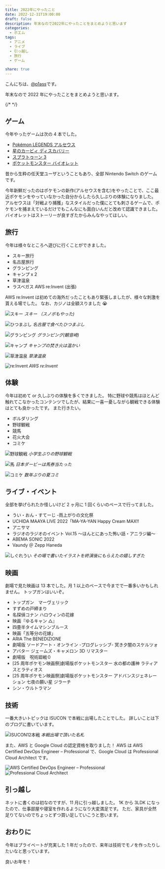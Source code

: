 ```yaml
---
title: 2022年にやったこと
date: 2022-12-31T19:00:00
draft: false
description: 年末なので2022年にやったことをまとめようと思います
categories:
  - ポエム
tags:
  - アニメ
  - ライブ
  - 引っ越し
  - 旅行
  - ゲーム

share: true
---
```


こんにちは、[@p1ass](https://twitter.com/p1ass)です。

年末なので 2022 年にやったことをまとめようと思います。

{/* <!--more--> */}

## ゲーム

今年やったゲームは次の 4 本でした。

- [Pokémon LEGENDS アルセウス](https://amzn.to/3Z3YCPu)
- [星のカービィ ディスカバリー](https://amzn.to/3jwRZoC)
- [スプラトゥーン 3](https://amzn.to/3G11qEu)
- [ポケットモンスター バイオレット](https://amzn.to/3CdRUN3)

昔から生粋の任天堂ユーザということもあり、全部 Nintendo Switch のゲームです。

今年新鮮だったのはポケモンの新作(アルセウスを含む)をやったことで、ここ最近ポケモンをやっていなかった自分からしたら久しぶりの体験になりました。
アルセウスは「対戦より捕獲」なスタイルだった僕にとても刺さるゲームで、ポケモンを捕まえているだけでもこんなにも面白いんだと改めて認識できました。
バイオレットはストーリーが良すぎたからみんなやってほしい。

## 旅行

今年は様々なところへ遊びに行くことができました。

- スキー旅行
- 名古屋旅行
- グランピング
- キャンプ x 2
- 草津温泉
- ラスベガス AWS re:Invent (出張)

AWS re:Invent は初めての海外だったこともあり緊張しましたが、様々な刺激を貰える場でした。
なお、カジノは全額スりました 😭

![スキー](./ski.jpg)
_スキー （スノボもやった)_

![ひつまぶし](./nagoya.jpg)
_名古屋で食べたひつまぶし_

![グランピング](./glamping.jpg)
_グランピング(観音崎)_

![キャンプ](./camp.jpg)
_キャンプの焚き火は温かい_

![草津温泉](./kusatsu.jpg)
_草津温泉_

![re:Invent](./reinvent.jpg)
_AWS re:Invent_

## 体験

今年は初めて or 久しぶりの体験を多くできました。
特に野球や競馬はほとんど触れてこなかったコンテンツでしたが、結果に一喜一憂しながら観戦できる体験はとても良かったです。
また行きたい。

- ボルダリング
- 野球観戦
- 競馬
- 花火大会
- コミケ

![野球観戦](./baseball.jpg)
_小学生ぶりの野球観戦_

![馬](./uma.jpg)
_日本ダービーは馬券当たった_

![コミケ](./c100.jpg)
_数年ぶりの夏コミ_

## ライブ・イベント

全部を挙げられたか怪しいけど 2 ヶ月に 1 回くらいのペースで行ってました。

- うい・おん・すてーじ -雨上がりの文化祭
- UCHIDA MAAYA LIVE 2022「MA-YA-YAN Happy Cream MAX!!
- アニサマ
- ラジオのラジオのイベント Vol.15 ～ほんとにあった怖い話・アニラジ編～
- ABEMA SONIC 2022
- Vaundy ＠ Zepp Haneda

![しぐれうい](./ui_sigure.jpg)
_その場で書いたイラストを終演後にもらえたの嬉しすぎた_

## 映画

劇場で見た映画は 13 本でした。月 1 以上のペースで今までで一番多いかもしれません。
トップガンはいいぞ。

- トップガン　マーヴェリック
- すずめの戸締まり
- 名探偵コナン ハロウィンの花嫁
- 映画『ゆるキャン △』
- 四畳半タイムマシンブルース
- 映画「五等分の花嫁」
- ARIA The BENEDIZIONE
- 劇場版 ソードアート・オンライン -プログレッシブ- 冥き夕闇のスケルツォ
- アバター ジェームズ・キャメロン 3D リマスター
- 劇場版　呪術廻戦０
- [25 周年ポケモン映画祭]劇場版ポケットモンスター 水の都の護神 ラティアスとラティオス
- [25 周年ポケモン映画祭]劇場版ポケットモンスター アドバンスジェネレーション 七夜の願い星 ジラーチ
- シン・ウルトラマン

## 技術

一番大きいトピックは ISUCON で本戦に出場したことでした。
詳しいことは下のブログに書いています。

<ExLinkCard url="https://blog.p1ass.com/posts/isucon12/" />
<ExLinkCard url="https://blog.p1ass.com/posts/isucon12-final/" />

![ISUCON12本戦](./isucon.jpg)
_本戦出場で頂いた名札_

また、AWS と Google Cloud の認定資格を取りました！
AWS は AWS Certified DevOps Engineer – Professional で、Google Cloud は Professional Cloud Architect です。

![AWS Certified DevOps Engineer – Professional](./aws-certificated.png)
![Professional Cloud Architect](https://api.accredible.com/v1/frontend/credential_website_embed_image/certificate/54045266)

## 引っ越し

ネットに書くのは初なのですが、11 月に引っ越しました。
1K から 3LDK になったので、仕事部屋や寝室を作れるようになり大変満足です。
ただ、家具が全然足りてないのでちょっとずつ買い足していこうと思います。

## おわりに

今年はプライベートが充実した 1 年だったので、来年は技術でモノを作ったりしたいなと思っています。

良いお年を！
